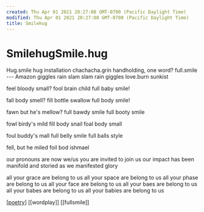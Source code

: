 ```yaml
---
created: Thu Apr 01 2021 20:27:08 GMT-0700 (Pacific Daylight Time)
modified: Thu Apr 01 2021 20:27:08 GMT-0700 (Pacific Daylight Time)
title: Smilehug
---
```

# SmilehugSmile.hug
Hug.smile
hug installation
chachacha.grin
handholding, one word?
full.smile --- Amazon
giggles rain slam
slam rain giggles
love.burn
sunkist

feel bloody small?
fool brain child
full baby smile!

fall body smell?
fill bottle swallow
full body smile!

fawn but he's mellow?
full bawdy smile
full booty smile

fowl birdy's mild
fill body snail
foal body small

foul buddy's mall
full belly smile
full balls style

fell, but he miled
foil bod ishmael

our pronouns are now we/us
you are invited to join us
our impact has been manifold and storied as we manifested glory

all your grace are belong to us
all your space are belong to us
all your phase are belong to us
all your face are belong to us
all your baes are belong to us
all your babes are belong to us
all your babies are belong to us

[[poetry]] [[wordplay]] [[fullsmile]]



[//begin]: # "Autogenerated link references for markdown compatibility"
[poetry]: ../poetry "Poetry"
[//end]: # "Autogenerated link references"
